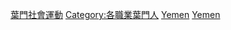 
[[Category:葉門社會運動|]]
[[Category:各職業葉門人|Category:各職業葉門人]]
[[Category:亞洲社會運動者|Yemen]]
[[Category:各國社會運動者|Yemen]]